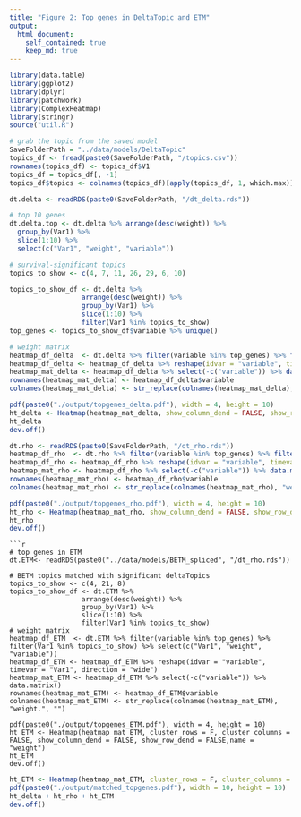 ```yaml
---
title: "Figure 2: Top genes in DeltaTopic and ETM"
output:
  html_document:
    self_contained: true
    keep_md: true
---
```


```r
library(data.table)
library(ggplot2)
library(dplyr)
library(patchwork)
library(ComplexHeatmap)
library(stringr)
source("util.R")
```

```r
# grab the topic from the saved model
SaveFolderPath = "../data/models/DeltaTopic"
topics_df <- fread(paste0(SaveFolderPath, "/topics.csv"))
rownames(topics_df) <- topics_df$V1
topics_df = topics_df[, -1]
topics_df$topics <- colnames(topics_df)[apply(topics_df, 1, which.max)]

dt.delta <- readRDS(paste0(SaveFolderPath, "/dt_delta.rds"))

# top 10 genes
dt.delta.top <- dt.delta %>% arrange(desc(weight)) %>%
  group_by(Var1) %>%
  slice(1:10) %>%
  select(c("Var1", "weight", "variable"))

# survival-significant topics
topics_to_show <- c(4, 7, 11, 26, 29, 6, 10)

topics_to_show_df <- dt.delta %>%
                  arrange(desc(weight)) %>%
                  group_by(Var1) %>%
                  slice(1:10) %>%
                  filter(Var1 %in% topics_to_show)
top_genes <- topics_to_show_df$variable %>% unique()

# weight matrix
heatmap_df_delta  <- dt.delta %>% filter(variable %in% top_genes) %>% filter(Var1 %in% topics_to_show) %>% select(c("Var1", "weight", "variable"))
heatmap_df_delta <- heatmap_df_delta %>% reshape(idvar = "variable", timevar = "Var1", direction = "wide")
heatmap_mat_delta <- heatmap_df_delta %>% select(-c("variable")) %>% data.matrix()
rownames(heatmap_mat_delta) <- heatmap_df_delta$variable
colnames(heatmap_mat_delta) <- str_replace(colnames(heatmap_mat_delta), "weight.", "")

pdf(paste0("./output/topgenes_delta.pdf"), width = 4, height = 10)
ht_delta <- Heatmap(heatmap_mat_delta, show_column_dend = FALSE, show_row_dend = FALSE,name = "weight", column_order = c("26", "10", "7", "29", "11", "4", "6"), row_names_side = "left")
ht_delta
dev.off()
```

```r
dt.rho <- readRDS(paste0(SaveFolderPath, "/dt_rho.rds"))
heatmap_df_rho  <- dt.rho %>% filter(variable %in% top_genes) %>% filter(Var1 %in% topics_to_show) %>% select(c("Var1", "weight", "variable"))
heatmap_df_rho <- heatmap_df_rho %>% reshape(idvar = "variable", timevar = "Var1", direction = "wide")
heatmap_mat_rho <- heatmap_df_rho %>% select(-c("variable")) %>% data.matrix()
rownames(heatmap_mat_rho) <- heatmap_df_rho$variable
colnames(heatmap_mat_rho) <- str_replace(colnames(heatmap_mat_rho), "weight.", "")

pdf(paste0("./output/topgenes_rho.pdf"), width = 4, height = 10)
ht_rho <- Heatmap(heatmap_mat_rho, show_column_dend = FALSE, show_row_dend = FALSE,name = "weight", column_order = c("26", "10", "7", "29", "11", "4", "6"), row_names_side = "left")
ht_rho
dev.off()
```


```
```r
# top genes in ETM
dt.ETM<- readRDS(paste0("../data/models/BETM_spliced", "/dt_rho.rds"))

# BETM topics matched with significant deltaTopics
topics_to_show <- c(4, 21, 8)
topics_to_show_df <- dt.ETM %>%
                  arrange(desc(weight)) %>%
                  group_by(Var1) %>%
                  slice(1:10) %>%
                  filter(Var1 %in% topics_to_show)
# weight matrix
heatmap_df_ETM  <- dt.ETM %>% filter(variable %in% top_genes) %>% filter(Var1 %in% topics_to_show) %>% select(c("Var1", "weight", "variable"))
heatmap_df_ETM <- heatmap_df_ETM %>% reshape(idvar = "variable", timevar = "Var1", direction = "wide")
heatmap_mat_ETM <- heatmap_df_ETM %>% select(-c("variable")) %>% data.matrix()
rownames(heatmap_mat_ETM) <- heatmap_df_ETM$variable
colnames(heatmap_mat_ETM) <- str_replace(colnames(heatmap_mat_ETM), "weight.", "")

pdf(paste0("./output/topgenes_ETM.pdf"), width = 4, height = 10)
ht_ETM <- Heatmap(heatmap_mat_ETM, cluster_rows = F, cluster_columns = FALSE, show_column_dend = FALSE, show_row_dend = FALSE,name = "weight")
ht_ETM
dev.off()
```

```r
ht_ETM <- Heatmap(heatmap_mat_ETM, cluster_rows = F, cluster_columns = FALSE, show_column_dend = FALSE, show_row_dend = FALSE,name = "weight", show_row_names = FALSE)
pdf(paste0("./output/matched_topgenes.pdf"), width = 10, height = 10)
ht_delta + ht_rho + ht_ETM
dev.off()
```
